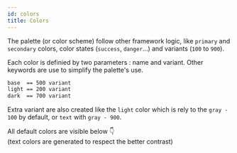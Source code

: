 ```yaml
---
id: colors
title: Colors
---
```


The palette (or color scheme) follow other framework logic, like `primary` and
`secondary` colors, color states (`success`, `danger`...) and variants (`100` to
`900`).

Each color is definied by two parameters : name and variant. Other keywords are
use to simplify the palette's use.

```scss
base  == 500 variant
light == 200 variant
dark  == 700 variant
```

Extra variant are also created like the `light` color which is rely to the
`gray - 100` by default, or `text` with `gray - 900`.

All default colors are visible below 👇 <br/> (text colors are generated to
respect the better contrast)


<Swatch />
